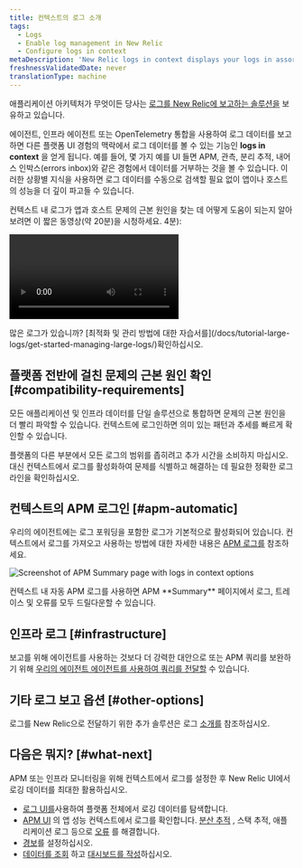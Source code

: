 ```yaml
---
title: 컨텍스트의 로그 소개
tags:
  - Logs
  - Enable log management in New Relic
  - Configure logs in context
metaDescription: 'New Relic logs in context displays your logs in assorted New Relic experiences, helping you more easily correlate and troubleshoot issues.'
freshnessValidatedDate: never
translationType: machine
---
```


애플리케이션 아키텍처가 무엇이든 당사는 [로그를 New Relic에 보고하는 솔루션을](/docs/logs/get-started/get-started-log-management#integrate-logs) 보유하고 있습니다.

<InlinePopover type="apm"/>에이전트, 인프라 에이전트 또는 OpenTelemetry 통합을 사용하여 로그 데이터를 보고하면 다른 플랫폼 UI 경험의 맥락에서 로그 데이터를 볼 수 있는 기능인 <DNT>**logs in context**</DNT> 을 얻게 됩니다. 예를 들어, 몇 가지 예를 UI 들면 APM, 관측, 분리 추적, 내어스 인박스(errors inbox)와 같은 경험에서 데이터를 거부하는 것을 볼 수 있습니다. 이러한 상황별 지식을 사용하면 로그 데이터를 수동으로 검색할 필요 없이 앱이나 호스트의 성능을 더 깊이 파고들 수 있습니다.

컨텍스트 내 로그가 앱과 호스트 문제의 근본 원인을 찾는 데 어떻게 도움이 되는지 알아보려면 이 짧은 동영상(약 20분)을 시청하세요. 4분):

<Video
  id="g--qjF2wTxI"
  type="youtube"
/>

<Callout variant="tip">
  많은 로그가 있습니까? [최적화 및 관리 방법에 대한 자습서를](/docs/tutorial-large-logs/get-started-managing-large-logs/)확인하십시오.
</Callout>

## 플랫폼 전반에 걸친 문제의 근본 원인 확인 [#compatibility-requirements]

모든 애플리케이션 및 인프라 데이터를 단일 솔루션으로 통합하면 문제의 근본 원인을 더 빨리 파악할 수 있습니다. 컨텍스트에 로그인하면 의미 있는 패턴과 추세를 빠르게 확인할 수 있습니다.

플랫폼의 다른 부분에서 모든 로그의 범위를 좁히려고 추가 시간을 소비하지 마십시오. 대신 컨텍스트에서 로그를 활성화하여 문제를 식별하고 해결하는 데 필요한 정확한 로그 라인을 확인하십시오.

## 컨텍스트의 APM 로그인 [#apm-automatic]

우리의 <InlinePopover type="apm"/>에이전트에는 로그 포워딩을 포함한 로그가 기본적으로 활성화되어 있습니다. 컨텍스트에서 <InlinePopover type="apm"/>로그를 가져오고 사용하는 방법에 대한 자세한 내용은 [APM 로그를](/docs/apm/new-relic-apm/getting-started/get-started-logs-context) 참조하세요.

<img
  title="APM logs in context UI options"
  alt="Screenshot of APM Summary page with logs in context options"
  src="/images/logs_screenshot-full_apm-logs-in-context-in-ui.webp"
/>

<figcaption>
  컨텍스트 내 자동 APM 로그를 사용하면 APM <DNT>**Summary**</DNT> 페이지에서 로그, 트레이스 및 오류를 모두 드릴다운할 수 있습니다.
</figcaption>

## 인프라 로그 [#infrastructure]

보고를 위해 <InlinePopover type="apm"/>에이전트를 사용하는 것보다 더 강력한 대안으로 또는 APM 쿼리를 보완하기 위해 [우리의 에이전트 에이전트를 사용하여 쿼리를 전달할](/docs/logs/forward-logs/forward-your-logs-using-infrastructure-agent) 수 있습니다.

## 기타 로그 보고 옵션 [#other-options]

로그를 New Relic으로 전달하기 위한 추가 솔루션은 로그 [소개를](/docs/logs/get-started/get-started-log-management#integrate-logs) 참조하십시오.

<InstallFeedback/>

## 다음은 뭐지? [#what-next]

APM 또는 인프라 모니터링을 위해 컨텍스트에서 로그를 설정한 후 New Relic UI에서 로깅 데이터를 최대한 활용하십시오.

* [로그 UI를](/docs/logs/log-management/ui-data/use-logs-ui)사용하여 플랫폼 전체에서 로깅 데이터를 탐색합니다.
* [APM UI](/docs/logs/log-management/ui-data/use-logs-ui/#links) 의 앱 성능 컨텍스트에서 로그를 확인합니다. [분산 추적](/docs/apm/distributed-tracing/ui-data/understand-use-distributed-tracing-data) , 스택 추적, 애플리케이션 로그 등으로 [오류](/docs/apm/apm-ui-pages/error-analytics/errors-page-find-fix-verify-problems/) 를 해결합니다.
* [경보](/docs/alerts-applied-intelligence/new-relic-alerts/alert-conditions/create-alert-conditions/)를 설정하십시오.
* [데이터를 조회](/docs/query-your-data/explore-query-data/get-started/introduction-querying-new-relic-data/) 하고 [대시보드를 작성](/docs/query-your-data/explore-query-data/dashboards/introduction-dashboards/)하십시오.
